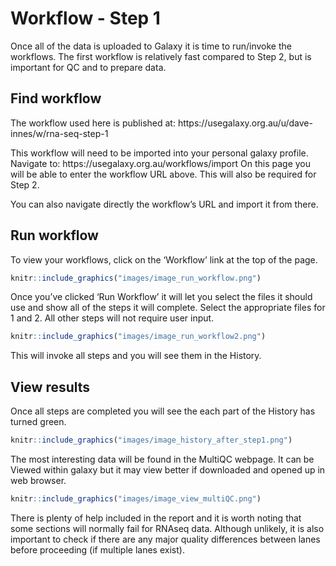 # Workflow - Step 1 {#step1}
Once all of the data is uploaded to Galaxy it is time to run/invoke the workflows.
The first workflow is relatively fast compared to Step 2, but is important for QC and to prepare data.

## Find workflow {#workflow-instructions}
The workflow used here is published at: https://usegalaxy.org.au/u/dave-innes/w/rna-seq-step-1

This workflow will need to be imported into your personal galaxy profile. Navigate to: https://usegalaxy.org.au/workflows/import
On this page you will be able to enter the workflow URL above. This will also be required for Step 2.

You can also navigate directly the workflow's URL and import it from there. 

## Run workflow
To view your workflows, click on the 'Workflow' link at the top of the page.

```r
knitr::include_graphics("images/image_run_workflow.png")
```

Once you've clicked 'Run Workflow' it will let you select the files it should use and show all of the steps it will complete.
Select the appropriate files for 1 and 2. All other steps will not require user input.

```r
knitr::include_graphics("images/image_run_workflow2.png")
```

This will invoke all steps and you will see them in the History.

## View results
Once all steps are completed you will see the each part of the History has turned green.

```r
knitr::include_graphics("images/image_history_after_step1.png")
```

The most interesting data will be found in the MultiQC webpage. It can be Viewed within galaxy but it may view better if downloaded and opened up in web browser.
```r
knitr::include_graphics("images/image_view_multiQC.png")
```


There is plenty of help included in the report and it is worth noting that some sections will normally fail for RNAseq data. Although unlikely, it is also important to check if there are any major quality differences between lanes before proceeding (if multiple lanes exist).

